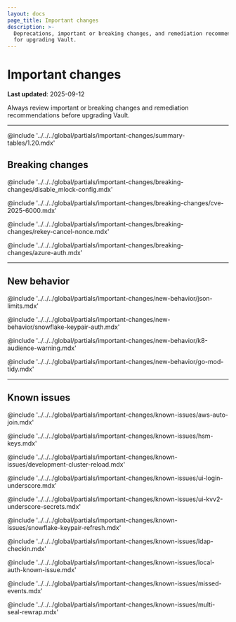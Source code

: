 ```yaml
---
layout: docs
page_title: Important changes
description: >-
  Deprecations, important or breaking changes, and remediation recommendations
  for upgrading Vault.
---
```


# Important changes

**Last updated**: 2025-09-12

Always review important or breaking changes and remediation recommendations
before upgrading Vault.

---

@include '../../../global/partials/important-changes/summary-tables/1.20.mdx'

## Breaking changes

@include '../../../global/partials/important-changes/breaking-changes/disable_mlock-config.mdx'

@include '../../../global/partials/important-changes/breaking-changes/cve-2025-6000.mdx'

@include '../../../global/partials/important-changes/breaking-changes/rekey-cancel-nonce.mdx'

@include '../../../global/partials/important-changes/breaking-changes/azure-auth.mdx'

---

## New behavior

@include '../../../global/partials/important-changes/new-behavior/json-limits.mdx'

@include '../../../global/partials/important-changes/new-behavior/snowflake-keypair-auth.mdx'

@include '../../../global/partials/important-changes/new-behavior/k8-audience-warning.mdx'

@include '../../../global/partials/important-changes/new-behavior/go-mod-tidy.mdx'

---

## Known issues

@include '../../../global/partials/important-changes/known-issues/aws-auto-join.mdx'

@include '../../../global/partials/important-changes/known-issues/hsm-keys.mdx'

@include '../../../global/partials/important-changes/known-issues/development-cluster-reload.mdx'

@include '../../../global/partials/important-changes/known-issues/ui-login-underscore.mdx'

@include '../../../global/partials/important-changes/known-issues/ui-kvv2-underscore-secrets.mdx'

@include '../../../global/partials/important-changes/known-issues/snowflake-keypair-refresh.mdx'

@include '../../../global/partials/important-changes/known-issues/ldap-checkin.mdx'

@include '../../../global/partials/important-changes/known-issues/local-auth-known-issue.mdx'

@include '../../../global/partials/important-changes/known-issues/missed-events.mdx'

@include '../../../global/partials/important-changes/known-issues/multi-seal-rewrap.mdx'